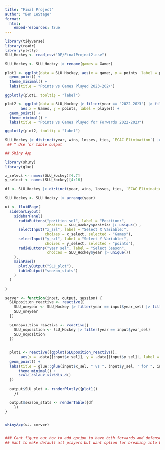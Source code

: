 ```yaml
---
title: "Final Project"
author: "Ben LeStage"
format: 
  html:
    embed-resources: true
---
```


```r
library(tidyverse)
library(readr)
library(plotly)
SLU_Hockey <- read_csv("DF/FinalProject2.csv")

SLU_Hockey <- SLU_Hockey |> rename(games = Games)
```

```r

plot1 <- ggplot(data = SLU_Hockey, aes(x = games, y = points, label = player)) +
  geom_point() +
  theme_minimal() +
  labs(title = "Points vs Games Played 2023-2024")

ggplotly(plot1, tooltip = "label")

plot2 <- ggplot(data = SLU_Hockey |> filter(year == "2022-2023") |> filter(position == "F"), 
       aes(x = Games, y = points, label = player)) +
  geom_point() + 
  theme_minimal() +
  labs(title = "Points vs Games Played for Forwards 2022-2023")

ggplotly(plot2, tooltip = "label")

SLU_Hockey |> distinct(year, wins, losses, ties, `ECAC Elimination`) |> arrange(year)
 ## ^ Use for table output
```




```r
## Shiny App

library(shiny)
library(glue)

x_select <- names(SLU_Hockey)[4:7]
y_select <- names(SLU_Hockey)[4:16]

df <- SLU_Hockey |> distinct(year, wins, losses, ties, `ECAC Elimination`) |> arrange(year)

SLU_Hockey <- SLU_Hockey |> arrange(year)
 
ui <- fluidPage(
  sidebarLayout(
    sidebarPanel(
      radioButtons("position_sel", label = "Position:",
                   choices = SLU_Hockey$position |> unique()),
      selectInput("x_sel", label = "Select X Variable:",
                  choices = x_select, selected = "Games"),
      selectInput("y_sel", label = "Select Y Variable:",
                  choices = y_select, selected = "points"),
      radioButtons("year_sel", label = "Select Season",
                   choices = SLU_Hockey$year |> unique())
    ),
    mainPanel(
      plotlyOutput("SLU_plot"),
      tableOutput("season_stats")
    )
  )
  
)

server <- function(input, output, session) {
  SLUposition_reactive <- reactive({
    SLU_oneyear <- SLU_Hockey |> filter(year == input$year_sel) |> filter(position == input$position_sel)
    SLU_oneyear
  })
  
  SLUnoposition_reactive <- reactive({
    SLU_noposition <- SLU_Hockey |> filter(year == input$year_sel)
    SLU_noposition
  })
  
  
  plot1 <- reactive({ggplot(SLUposition_reactive(), 
       aes(x = .data[[input$x_sel]], y = .data[[input$y_sel]], label = player, colour = position)) +
  geom_point() + 
  labs(title = glue::glue(input$x_sel, " vs ", input$y_sel, " for ", input$position_sel, " ", input$year_sel)) +
      theme_minimal() +
      scale_colour_viridis_d()
  })
  
  output$SLU_plot <- renderPlotly({plot1()
    })
  
  output$season_stats <- renderTable({df
    })
}


shinyApp(ui, server)


### Cant figure out how to add option to have both forwards and defensemen on same plot. Want to create an option for this that will cancel out the filter argument for position 
## Want to make default all players but want option for breaking into F/D
```









































































































